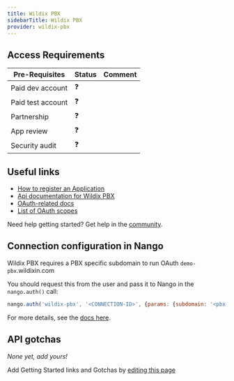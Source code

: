 ```yaml
---
title: Wildix PBX
sidebarTitle: Wildix PBX
provider: wildix-pbx
---
```



<Overview />
<PreBuiltTooling provider={providers[pageMetadata.provider]} />
<PreBuiltUseCases />

## Access Requirements
| Pre-Requisites | Status | Comment|
| - | - | - |
| Paid dev account | ❓ |  |
| Paid test account | ❓ |  |
| Partnership | ❓ | |
| App review | ❓ |  |
| Security audit | ❓ | |



## Useful links

-   [How to register an Application](https://wildix.atlassian.net/wiki/x/3B-OAQ)
-   [Api documentation for Wildix PBX](https://docs.wildix.com/wms/index.html)
-   [OAuth-related docs](https://docs.wildix.com/wms/index.html#section/Authentication)
-   [List of OAuth scopes](https://docs.wildix.com/wms/index.html#section/Authentication)

<Tip>Need help getting started? Get help in the [community](https://nango.dev/slack).</Tip>

## Connection configuration in Nango

Wildix PBX requires a PBX specific subdomain to run OAuth `demo-pbx`.wildixin.com

You should request this from the user and pass it to Nango in the `nango.auth()` call:

```js
nango.auth('wildix-pbx', '<CONNECTION-ID>', {params: {subdomain: '<pbx-subdomain>'}});
```

For more details, see the [docs here](/guides/getting-started/authorize-an-api-from-your-app#apis-requiring-connection-specific-configuration-for-authorization).

## API gotchas

_None yet, add yours!_

<Note>Add Getting Started links and Gotchas by [editing this page](https://github.com/nangohq/nango/tree/master/docs-v2/integrations/all/wildix.mdx)</Note>
